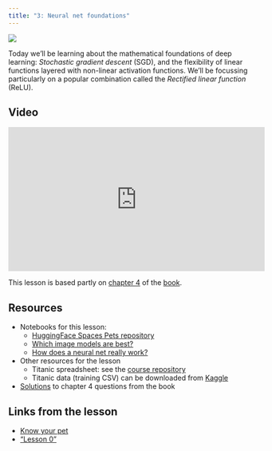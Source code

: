 ```yaml
---
title: "3: Neural net foundations"
---
```


::: {layout="[30,70]"}

![](images/bear_sunnies2.png)

Today we'll be learning about the mathematical foundations of deep learning: *Stochastic gradient descent* (SGD), and the flexibility of linear functions layered with non-linear activation functions. We'll be focussing particularly on a popular combination called the *Rectified linear function* (ReLU).

:::

## Video

<iframe width="514" height="289" src="https://www.youtube-nocookie.com/embed/hBBOjCiFcuo?modestbranding=1" title="fast.ai lesson 3" frameborder="0" allow="accelerometer; clipboard-write; encrypted-media; gyroscope; picture-in-picture" allowfullscreen></iframe>

This lesson is based partly on [chapter 4](https://github.com/fastai/fastbook/blob/master/04_mnist_basics.ipynb) of the [book](https://www.amazon.com/Deep-Learning-Coders-fastai-PyTorch/dp/1492045527).

## Resources

- Notebooks for this lesson:
  - [HuggingFace Spaces Pets repository](https://huggingface.co/spaces/jph00/pets/tree/main)
  - [Which image models are best?](https://www.kaggle.com/code/jhoward/which-image-models-are-best/)
  - [How does a neural net really work?](https://www.kaggle.com/code/jhoward/how-does-a-neural-net-really-work)
- Other resources for the lesson
  - Titanic spreadsheet: see the [course repository](https://github.com/fastai/course22)
  - Titanic data (training CSV) can be downloaded from [Kaggle](https://www.kaggle.com/competitions/titanic/)
- [Solutions ](https://forums.fast.ai/t/fastbook-chapter-4-questionnaire-solutions-wiki/67253) to chapter 4 questions from the book

## Links from the lesson

- [Know your pet](https://gettoknowyourpet.com/)
- ["Lesson 0"](https://www.youtube.com/watch?v=gGxe2mN3kAg)


